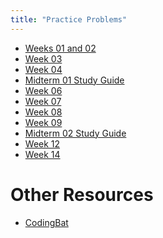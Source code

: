 ```yaml
---
title: "Practice Problems"
---
```


* [Weeks 01 and 02](pdfs/practice-01.pdf)
* [Week 03](pdfs/practice-02.pdf)
* [Week 04](pdfs/practice-03.pdf)
* [Midterm 01 Study Guide](pdfs/study-guide-01.pdf)
* [Week 06](pdfs/practice-04.pdf)
* [Week 07](pdfs/practice-05.pdf)
* [Week 08](pdfs/practice-06.pdf)
* [Week 09](pdfs/practice-07.pdf)
* [Midterm 02 Study Guide](pdfs/study-guide-02.pdf)
* [Week 12](pdfs/practice-08.pdf)
* [Week 14](pdfs/practice-09.pdf)

# Other Resources

* [CodingBat](https://codingbat.com/java)